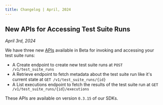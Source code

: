 ```yaml
---
title: Changelog | April, 2024
---
```


## New APIs for Accessing Test Suite Runs

_April 3rd, 2024_

We have three new [APIs](/api-reference/api-reference/test-suite-runs) available in Beta for invoking and accessing your test suite runs:

- A Create endpoint to create new test suite runs at `POST /v1/test_suite_runs`
- A Retrieve endpoint to fetch metadata about the test suite run like it's current state at `GET /v1/test_suite_runs/{id}`
- A List executions endpoint to fetch the results of the test suite run at `GET /v1/test_suite_runs/{id}/executions`

These APIs are available on version `0.3.15` of our SDKs.
